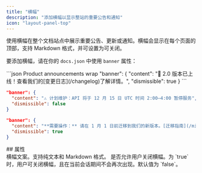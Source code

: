 ```yaml
---
title: "横幅"
description: "添加横幅以显示整站的重要公告和通知"
icon: "layout-panel-top"
---
```


使用横幅在整个文档站点中展示重要公告、更新或通知。横幅会显示在每个页面的顶部，支持 Markdown 格式，并可设置为可关闭。

要添加横幅，请在你的 `docs.json` 中使用 `banner` 属性：

<CodeGroup>
  ```json Product announcements wrap
  "banner": {
    "content": "🚀 2.0 版本已上线！查看我们的[变更日志](/changelog)了解详情。",
    "dismissible": true 
  }
  ```

  ```json Maintenance notices wrap
  "banner": {
    "content": "⚠️ 计划维护：API 将于 12 月 15 日 UTC 时间 2:00–4:00 暂停服务",
    "dismissible": false
  }
  ```

  ```json Required actions wrap
  "banner": {
    "content": "**需要操作：** 请在 1 月 1 日前迁移到我们的新版本。[迁移指南](/migration)",
    "dismissible": true
  }
  ```
</CodeGroup>

<div id="properties">
  ## 属性
</div>

<ResponseField name="content" type="string" required>
  横幅文案。支持纯文本和 Markdown 格式。
</ResponseField>

<ResponseField name="dismissible" type="boolean">
  是否允许用户关闭横幅。为 `true` 时，用户可关闭横幅，且在当前会话期间不会再次出现。默认值为 `false`。
</ResponseField>